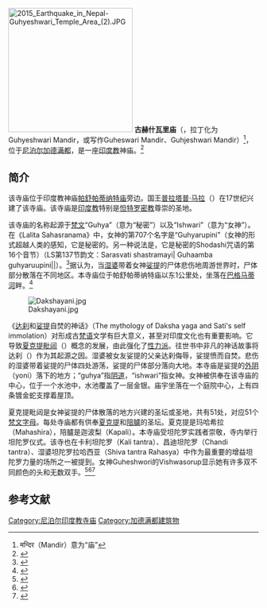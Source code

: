 [[File:2015_Earthquake_in_Nepal-Guhyeshwari_Temple_Area_(2).JPG|250px]]
'''古赫什瓦里庙'''（{{lang-ne|गुह्येश्वरी मन्दिर}}，拉丁化为Guhyeshwari Mandir，或写作Guheswari Mandir、Guhjeshwari Mandir）<ref>मन्दिर（Mandir）意为“庙”</ref>，位于[[尼泊尔|尼泊尔]][[加德满都|加德满都]]，是一座[[印度教|印度教]]神庙。<ref>{{Cite web |url=http://news.xinhuanet.com/ziliao/2003-11/21/content_1191888.htm |title=寺庙之城——尼泊尔首都加德满都，新华网，2003-11-21 |access-date=2015-05-02 |archive-date=2013-12-03 |archive-url=https://web.archive.org/web/20131203011333/http://news.xinhuanet.com/ziliao/2003-11/21/content_1191888.htm |dead-url=no }}</ref>

==简介==
该寺庙位于印度教神庙[[帕舒帕蒂纳特庙|帕舒帕蒂纳特庙]]旁边。国王[[普拉塔普·马拉|普拉塔普·马拉]]（{{link-en|Pratap Malla|Pratap Malla}}）在17世纪兴建了该寺庙。该寺庙是[[印度教|印度教]]特别是[[怛特罗密教|怛特罗密教]]尊崇的圣地。

该寺庙的名称起源于[[梵文|梵文]]“Guhya”（意为“秘密”）以及“Ishwari”（意为“女神”）。在《Lalita Sahasranama》中，女神的第707个名字是“Guhyarupini”（女神的形式超越人类的感知，它是秘密的。另一种说法是，它是秘密的Shodashi咒语的第16个音节）（LS第137节韵文：Sarasvati shastramayi| Guhaamba guhyaruupini||）。<ref name="50megs">{{cite web|url=http://shaktisadhana.50megs.com/Newhomepage/sadhana/lallithasahasranama/LSCommentarieshtml/LS0707.html|title=Shakti Sadhana Org: : LalithA SahasranAma|publisher=shaktisadhana.50megs.com|accessdate=2014-01-25|archive-date=2016-03-04|archive-url=https://web.archive.org/web/20160304093935/http://shaktisadhana.50megs.com/Newhomepage/sadhana/lallithasahasranama/LSCommentarieshtml/LS0707.html|dead-url=no}}</ref>据认为，当[[湿婆|湿婆]]带着女神[[娑提|娑提]]的尸体悲伤地周游世界时，尸体部分散落在不同地区。本寺庙位于帕舒帕蒂纳特庙以东1公里处，坐落在[[巴格马蒂河|巴格马蒂河]]畔。<ref name="endesign">{{cite web|url=http://virtualtraveling.endesign.nl/india/tekst_uk/kathmandu_4_uk.htm|title=Kathmandu page 4|publisher=virtualtraveling.endesign.nl|accessdate=2014-01-25|archive-date=2018-09-30|archive-url=https://web.archive.org/web/20180930061710/http://virtualtraveling.endesign.nl/india/tekst_uk/kathmandu_4_uk.htm|dead-url=no}}</ref>

[[File:Dakshayani.jpg|thumb]]

《[[达刹|达刹]]和[[娑提|娑提]]自焚的神话》（The mythology of Daksha yaga and Sati's self immolation）对形成古[[梵语|梵语]]文学有巨大意义，甚至对印度文化也有重要影响。它导致[[夏克提毗闼|夏克提毗闼]]（{{link-en|Shakti Peethas|Shakti Peethas}}）概念的发展，由此强化了[[性力派|性力派]]。往世书中非凡的神话故事将达刹（{{link-en|Daksha|Daksha}}）作为其起源之因。湿婆被女友娑提的父亲达刹侮辱，娑提愤而自焚。悲伤的湿婆带着娑提的尸体四处游荡，娑提的尸体部分落向大地。本寺庙是娑提的[[外阴|外阴]]（yoni）落下的地方；“guhya”指[[阴道|阴道]]，“ishwari”指女神。女神被供奉在该寺庙的中心，位于一个水池中，水池覆盖了一层金银。庙宇坐落在一个庭院中心，上有四条镀金蛇支撑着屋顶。

夏克提毗闼是女神娑提的尸体散落的地方兴建的圣坛或圣地，共有51处，对应51个[[梵文字母|梵文字母]]。每处寺庙都有供奉[[夏克提|夏克提]]和[[陪臚|陪臚]]的圣坛。夏克提是玛哈希拉（Mahashira），陪臚是迦波梨（Kapali）。本寺庙受坦陀罗实践者崇敬，寺内举行坦陀罗仪式。该寺也在卡利坦陀罗（Kali tantra）、昌迪坦陀罗（Chandi tantra）、湿婆坦陀罗拉哈西亚（Shiva tantra Rahasya）中作为最重要的增益坦陀罗力量的场所之一被提到。女神Guheshwori的Vishwasorup显示她有许多双不同颜色的头和无数双手。<ref>{{cite book |last=  (Translator)|first=  F. Max Muller  |authorlink= |title= The Upanishads, Vol I |url= |accessdate= |date= June 1, 2004|publisher=  Kessinger Publishing, LLC |location= | ISBN= 1419186418|page=}}</ref><ref>{{cite book |last=  (Translator)|first=  F. Max Muller  |authorlink= |title= The Upanishads Part II: The Sacred Books of the East Part Fifteen |url= |accessdate= |date= July 26, 2004|publisher= Kessinger Publishing, LLC |location= | ISBN= 1417930160|page=}}</ref><ref>{{cite web|title=Kottiyoor Devaswam Temple Administration Portal|url=http://kottiyoordevaswom.com/|work=http://kottiyoordevaswom.com/|publisher=Kottiyoor Devaswam|accessdate=20 July 2013|archive-date=2013-06-07|archive-url=https://web.archive.org/web/20130607012239/http://kottiyoordevaswom.com/|dead-url=yes}}</ref>

==参考文献==
{{reflist}}

{{coord|display=title}}
[[Category:尼泊尔印度教寺庙|Category:尼泊尔印度教寺庙]]
[[Category:加德满都建筑物|Category:加德满都建筑物]]